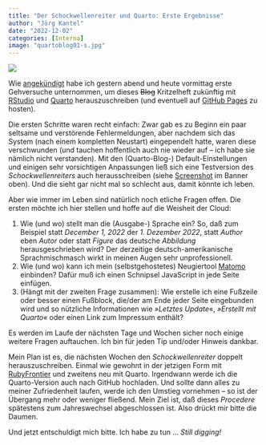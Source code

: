 ```yaml
---
title: "Der Schockwellenreiter und Quarto: Erste Ergebnisse"
author: "Jörg Kantel"
date: "2022-12-02"
categories: [Interna]
image: "quartoblog01-s.jpg"
---
```


[![](quartoblog01-b.jpg)](https://www.flickr.com/photos/schockwellenreiter/52537205617/)

Wie [angekündigt](http://blog.schockwellenreiter.de/2022/11/2022113004.html) habe ich gestern abend und heute vormittag erste Gehversuche unternommen, um dieses <del>Blog</del> Kritzelheft zukünftig mit [RStudio](http://cognitiones.kantel-chaos-team.de/mathematik/rstudio.html) und [Quarto](http://cognitiones.kantel-chaos-team.de/webworking/staticsites/quarto.html) herauszuschreiben (und eventuell auf [GitHub Pages](http://cognitiones.kantel-chaos-team.de/webworking/webservices/githubpages.html) zu hosten). 

Die ersten Schritte waren recht einfach: Zwar gab es zu Beginn ein paar seltsame und verstörende Fehlermeldungen, aber nachdem sich das System (nach einem kompletten Neustart) eingependelt hatte, waren diese verschwunden (und tauchen hoffentlich auch nie wieder auf -- ich habe sie nämlich nicht verstanden). Mit den (Quarto-Blog-) Default-Einstellungen und einigen sehr vorsichtigen Anpassungen ließ sich eine Testversion des *Schockwellenreiters* auch herausschreiben (siehe [Screenshot](https://www.flickr.com/photos/schockwellenreiter/52537205617/) im Banner oben). Und die sieht gar nicht mal so schlecht aus, damit könnte ich leben.

Aber wie immer im Leben sind natürlich noch etliche Fragen offen. Die ersten möchte ich hier stellen und hoffe auf die Weisheit der Cloud:

1. Wie (und wo) stellt man die (Ausgabe-) Sprache ein? So, daß zum Beispiel statt *December 1, 2022* der *1.&nbsp;Dezember 2022*, statt *Author* eben *Autor* oder statt *Figure* das deutsche *Abbildung* herausgeschrieben wird? Der derzeitige deutsch-amerikanische Sprachmischmasch wirkt in meinen Augen sehr unprofessionell.
2. Wie (und wo) kann ich mein (selbstgehostetes) Neugiertool [Matomo](http://cognitiones.kantel-chaos-team.de/webworking/tools/piwik.html) einbinden? Dafür muß ich einen Schnipsel JavaScript in jede Seite einfügen.
3. (Hängt mit der zweiten Frage zusammen): Wie erstelle ich eine Fußzeile oder besser einen Fußblock, die/der am Ende jeder Seite eingebunden wird und so nützliche Informationen wie *»Letztes Update*«, *»Erstellt mit Quarto«* oder einen Link zum Impressum enthält?

Es werden im Laufe der nächsten Tage und Wochen sicher noch einige weitere Fragen auftauchen. Ich bin für jeden Tip und/oder Hinweis dankbar.

Mein Plan ist es, die nächsten Wochen den *Schockwellenreiter* doppelt herauszuschreiben. Einmal wie gewohnt in der jetzigen Form mit [RubyFrontier](http://cognitiones.kantel-chaos-team.de/webworking/staticsites/rubyfrontier.html) und zweitens neu mit Quarto. Irgendwann werde ich die Quarto-Version auch nach GitHub hochladen. Und sollte dann alles zu meiner Zufriedenheit laufen, werde ich den Umstieg vornehmen -- so ist der Übergang mehr oder weniger fließend. Mein Ziel ist, daß dieses *Procedere* spätestens zum Jahreswechsel abgeschlossen ist. Also drückt mir bitte die Daumen.

Und jetzt entschuldigt mich bitte. Ich habe zu tun … *Still digging!*